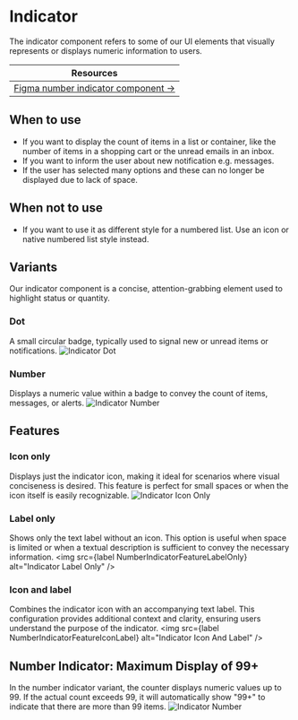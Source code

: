 


<Meta of={NumberIndicatorStories} />

# Indicator
The indicator component refers to some of our UI elements that visually represents or displays numeric information to users.

| Resources                                                                                                                                                       |
|-----------------------------------------------------------------------------------------------------------------------------------------------------------------|
| [Figma number indicator component →](https://www.figma.com/design/zPvPwPgb4EsYFXKC2nhzSG/Infineon-DDS-%7C-Main?node-id=14392-7580&amp;amp;t=aY9BfRC7bLZytmWu-4) |

## When to use
- If you want to display the count of items in a list or container, like the number of items in a shopping cart or the unread emails in an inbox.
- If you want to inform the user about new notification e.g. messages.
- If the user has selected many options and these can no longer be displayed due to lack of space.

## When not to use
- If you want to use it as different style for a numbered list. Use an icon or native numbered list style instead.

## Variants
Our indicator component is a concise, attention-grabbing element used to highlight status or quantity.

### Dot
A small circular badge, typically used to signal new or unread items or notifications.
<img src={NumberIndicatorVarDot} alt="Indicator Dot" />

### Number
Displays a numeric value within a badge to convey the count of items, messages, or alerts.
<img src={NumberIndicatorVarNumber} alt="Indicator Number" />

## Features
### Icon only
Displays just the indicator icon, making it ideal for scenarios where visual conciseness is desired. This feature is perfect for small spaces or when the icon itself is easily recognizable.
<img src={NumberIndicatorFeatureIconOnly} alt="Indicator Icon Only" />

### Label only
Shows only the text label without an icon. This option is useful when space is limited or when a textual description is sufficient to convey the necessary information.
<img src={label NumberIndicatorFeatureLabelOnly} alt="Indicator Label Only" />

### Icon and label
Combines the indicator icon with an accompanying text label. This configuration provides additional context and clarity, ensuring users understand the purpose of the indicator.
<img src={label NumberIndicatorFeatureIconLabel} alt="Indicator Icon And Label" />

## Number Indicator: Maximum Display of 99+
In the number indicator variant, the counter displays numeric values up to 99. If the actual count exceeds 99, it will automatically show "99+" to indicate that there are more than 99 items.
<img src={NumberIndicatorVarNumber} alt="Indicator Number" />